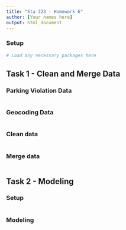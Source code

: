 ```yaml
---
title: "Sta 323 - Homework 6"
author: [Your names here]
output: html_document
---
```



### Setup

```r
# Load any necessary packages here

```

## Task 1 - Clean and Merge Data

### Parking Violation Data

```r

```

### Geocoding Data

```r

```

### Clean data

```r

```


### Merge data

```r
```


## Task 2 - Modeling

### Setup

```r

```

### Modeling

```r

```

